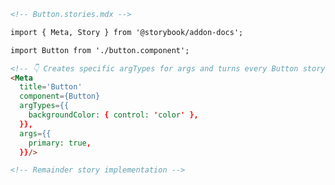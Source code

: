 ```md
<!-- Button.stories.mdx -->

import { Meta, Story } from '@storybook/addon-docs';

import Button from './button.component';

<!-- 👇 Creates specific argTypes for args and turns every Button story into primary -->
<Meta 
  title='Button' 
  component={Button}
  argTypes={{
    backgroundColor: { control: 'color' },
  }},
  args={{
    primary: true,
  }}/>

<!-- Remainder story implementation -->
```